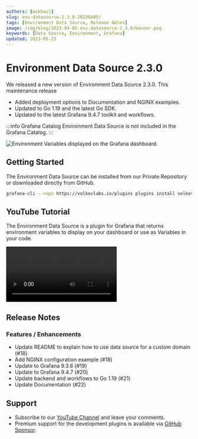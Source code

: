 ```yaml
---
authors: [mikhail]
slug: env-datasource-2.3.0-20230405/
tags: [Environment Data Source, Release Notes]
image: /img/blog/2023-04-05-env-datasource-2.3.0/banner.png
keywords: [Data Source, Environment, Grafana]
updated: 2023-05-23
---
```



# Environment Data Source 2.3.0

We released a new version of Environment Data Source 2.3.0. This maintenance release

- Added deployment options to Documentation and NGINX examples.
- Updated to Go 1.19 and the latest Go SDK.
- Updated to the latest Grafana 9.4.7 toolkit and workflows.

:::info Grafana Catalog
Environment Data Source is not included in the Grafana Catalog.
:::

<Image
  title="Environment Variables displayed on the Grafana dashboard."
  src="/img/blog/2023-04-05-env-datasource-2.3.0/dashboard.png"
  lazy={false}
/>

## Getting Started

The Environment Data Source can be installed from our Private Repository or downloaded directly from GitHub.

```bash
grafana-cli --repo https://volkovlabs.io/plugins plugins install volkovlabs-env-datasource
```

## YouTube Tutorial

The Environment Data Source is a plugin for Grafana that returns environment variables to display on your dashboard or use as Variables in your code.

<Video
  src="https://www.youtube.com/embed/sczRq2lI3e4"
  title="Dashboard, Global and Environment variables."
/>

## Release Notes

### Features / Enhancements

- Update README to explain how to use data source for a custom domain (#18)
- Add NGINX configuration example (#18)
- Update to Grafana 9.3.6 (#19)
- Update to Grafana 9.4.7 (#20)
- Update backend and workflows to Go 1.19 (#21)
- Update Documentation (#22)

## Support

- Subscribe to our [YouTube Channel](https://www.youtube.com/@volkovlabs) and leave your comments.
- Premium support for the development plugins is available via [GitHub Sponsor](https://github.com/sponsors/VolkovLabs).
